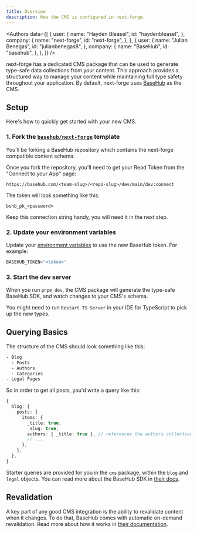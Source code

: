 ```yaml
---
title: Overview
description: How the CMS is configured in next-forge.
---
```



<Authors
  data={[
    {
      user: {
        name: "Hayden Bleasel",
        id: "haydenbleasel",
      },
      company: {
        name: "next-forge",
        id: "next-forge",
      },
    },
    {
      user: {
        name: "Julian Benegas",
        id: "julianbenegas8",
      },
      company: {
        name: "BaseHub",
        id: "basehub",
      },
    },
  ]}
/>

next-forge has a dedicated CMS package that can be used to generate type-safe data collections from your content. This approach provides a structured way to manage your content while maintaining full type safety throughout your application. By default, next-forge uses [BaseHub](https://basehub.com) as the CMS.

## Setup

Here's how to quickly get started with your new CMS.

### 1. Fork the [`basehub/next-forge`](https://basehub.com/basehub/next-forge?fork=1) template

You'll be forking a BaseHub repository which contains the next-forge compatible content schema.

Once you fork the repository, you'll need to get your Read Token from the "Connect to your App" page:

```
https://basehub.com/<team-slug>/<repo-slug>/dev/main/dev:connect
```

The token will look something like this:

```
bshb_pk_<password>
```

Keep this connection string handy, you will need it in the next step.

### 2. Update your environment variables

Update your [environment variables](/features/env) to use the new BaseHub token. For example:

```ts apps/web/.env
BASEHUB_TOKEN="<token>"
```

### 3. Start the dev server

When you run `pnpm dev`, the CMS package will generate the type-safe BaseHub SDK, and watch changes to your CMS's schema.

<Note>You might need to run `Restart TS Server` in your IDE for TypeScript to pick up the new types.</Note>

## Querying Basics

The structure of the CMS should look something like this:

```txt
- Blog
  - Posts
  - Authors
  - Categories
- Legal Pages
```

So in order to get all posts, you'd write a query like this:

```ts
{
  blog: {
    posts: {
      items: {
        _title: true,
        _slug: true,
        authors: { _title: true }, // references the authors collection
        // ...
      },
    },
  },
}
```

Starter queries are provided for you in the `cms` package, within the `blog` and `legal` objects. You can read more about the BaseHub SDK in [their docs](https://docs.basehub.com/nextjs-integration/).

## Revalidation

A key part of any good CMS integration is the ability to revalidate content when it changes. To do that, BaseHub comes with automatic on-demand revalidation. Read more about how it works in [their documentation](https://docs.basehub.com/nextjs-integration/environments-and-caching#on-demand-revalidation-recommended).
